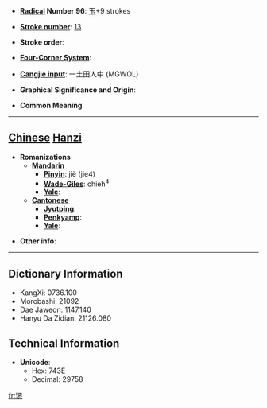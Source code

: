 * '''[[Wiktionary:Chinese radical index| Radical]] Number 96''': [[Wiktionary:Chinese radical index 玉|玉]]+9 strokes

* '''[[Wiktionary:Chinese total strokes index|Stroke number]]''': [[Wiktionary:Chinese total strokes index 13|13]]

* '''Stroke order''': 

* '''[[Wiktionary:Chinese four corner index|Four-Corner System]]''': 

* '''[[Wiktionary:Chinese Cangjie index|Cangjie input]]''': 一土田人中 (MGWOL)

* '''Graphical Significance and Origin''': 

* '''Common Meaning'''

----

== [[Chinese]] [[Hanzi]] ==

* '''Romanizations'''
** '''[[Mandarin]]'''
*** '''[[Pinyin]]''': jiè (jie4)
*** '''[[Wade-Giles]]''': chieh<sup>4</sup>
*** '''[[Yale]]''': 
** '''[[Cantonese]]'''
*** '''[[Jyutping]]''':
*** '''[[Penkyamp]]''': 
*** '''[[Yale]]''': 

* '''Other info''': 

----

== Dictionary Information ==

* KangXi: 0736.100
* Morobashi: 21092
* Dae Jaweon: 1147.140
* Hanyu Da Zidian: 21126.080

== Technical Information ==

* '''Unicode''':
** Hex: 743E
** Decimal: 29758

[[fr:琾]]